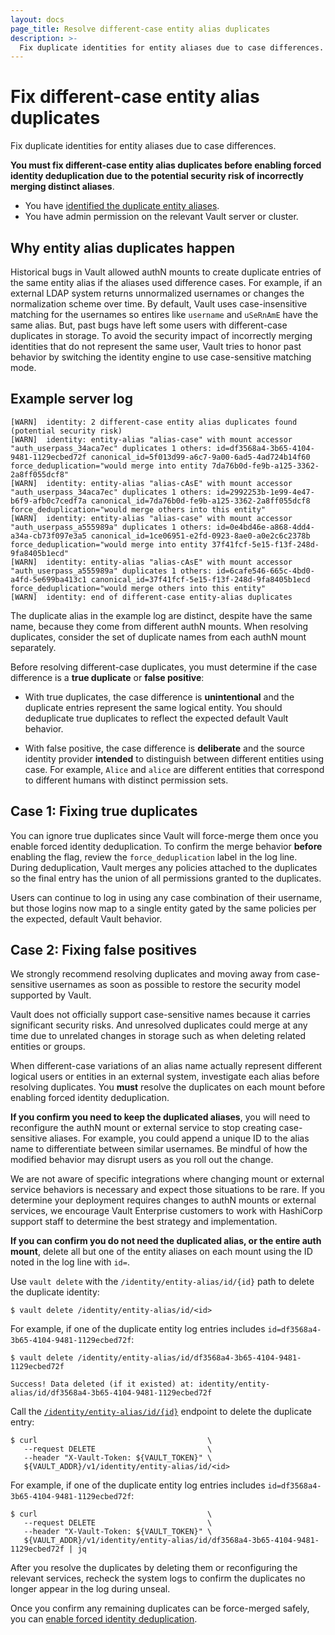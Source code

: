 ```yaml
---
layout: docs
page_title: Resolve different-case entity alias duplicates
description: >-
  Fix duplicate identities for entity aliases due to case differences.
---
```


# Fix different-case entity alias duplicates

Fix duplicate identities for entity aliases due to case differences.

**You must fix different-case entity alias duplicates before enabling forced
identity deduplication due to the potential security risk of incorrectly merging
distinct aliases**.


<Tip title="Assumptions">

- You have [identified the duplicate entity aliases](/vault/docs/upgrading/identity-deduplication). 
- You have admin permission on the relevant Vault server or cluster.

</Tip>


## Why entity alias duplicates happen

Historical bugs in Vault allowed authN mounts to create duplicate entries of the
same entity alias if the aliases used difference cases. For example, if an
external LDAP system returns unnormalized usernames or changes the normalization
scheme over time. By default, Vault uses case-insensitive matching for the
usernames so entires like `username` and `uSeRnAmE` have the same alias. But,
past bugs have left some users with different-case duplicates in storage. To
avoid the security impact of incorrectly merging identities that do not
represent the same user, Vault tries to honor past behavior by switching the
identity engine to use case-sensitive matching mode.


## Example server log

```text
[WARN]  identity: 2 different-case entity alias duplicates found (potential security risk)
[WARN]  identity: entity-alias "alias-case" with mount accessor "auth_userpass_34aca7ec" duplicates 1 others: id=df3568a4-3b65-4104-9481-1129ecbed72f canonical_id=5f013d99-a6c7-9a00-6ad5-4ad724b14f60 force_deduplication="would merge into entity 7da76b0d-fe9b-a125-3362-2a8ff055dcf8"
[WARN]  identity: entity-alias "alias-cAsE" with mount accessor "auth_userpass_34aca7ec" duplicates 1 others: id=2992253b-1e99-4e47-b6f9-afb0c7cedf7a canonical_id=7da76b0d-fe9b-a125-3362-2a8ff055dcf8 force_deduplication="would merge others into this entity"
[WARN]  identity: entity-alias "alias-case" with mount accessor "auth_userpass_a555989a" duplicates 1 others: id=0e4bd46e-a868-4dd4-a34a-cb73f097e3a5 canonical_id=1ce06951-e2fd-0923-8ae0-a0e2c6c2378b force_deduplication="would merge into entity 37f41fcf-5e15-f13f-248d-9fa8405b1ecd"
[WARN]  identity: entity-alias "alias-cAsE" with mount accessor "auth_userpass_a555989a" duplicates 1 others: id=6cafe546-665c-4bd0-a4fd-5e699ba413c1 canonical_id=37f41fcf-5e15-f13f-248d-9fa8405b1ecd force_deduplication="would merge others into this entity"
[WARN]  identity: end of different-case entity-alias duplicates
```

The duplicate alias in the example log are distinct, despite have the same name,
because they come from different authN mounts. When resolving duplicates,
consider the set of duplicate names from each authN mount separately.

Before resolving different-case duplicates, you must determine if the case
difference is a **true duplicate** or **false positive**:

- With true duplicates, the case difference is **unintentional** and the
  duplicate entries represent the same logical entity. You should deduplicate
  true duplicates to reflect the expected default Vault behavior.

- With false positive, the case difference is **deliberate** and the source
  identity provider **intended** to distinguish between different entities
  using case. For example, `Alice` and `alice` are different entities that
  correspond to different humans with distinct permission sets.


## Case 1: Fixing true duplicates

You can ignore true duplicates since Vault will force-merge them once you enable
forced identity deduplication. To confirm the merge behavior **before** enabling
the flag, review the `force_deduplication` label in the log line. During
deduplication, Vault merges any policies attached to the duplicates so the final
entry has the union of all permissions granted to the duplicates.

Users can continue to log in using any case combination of their username, but
those logins now map to a single entity gated by the same policies per the
expected, default Vault behavior.


## Case 2: Fixing false positives

<Warning>

We strongly recommend resolving duplicates and moving away from case-sensitive
usernames as soon as possible to restore the security model supported by Vault.

Vault does not officially support case-sensitive names because it carries
significant security risks. And unresolved duplicates could merge at any time
due to unrelated changes in storage such as when deleting related entities or
groups.

</Warning>

When different-case variations of an alias name actually represent different
logical users or entities in an external system, investigate each alias before
resolving duplicates. You **must** resolve the duplicates on each mount before
enabling forced identity deduplication.

**If you confirm you need to keep the duplicated aliases**, you will need to
reconfigure the authN mount or external service to stop creating case-sensitive
aliases. For example, you could append a unique ID to the alias name to
differentiate between similar usernames. Be mindful of how the modified behavior
may disrupt users as you roll out the change.

<Note>

We are not aware of specific integrations where changing mount or external
service behaviors is necessary and expect those situations to be rare. If you
determine your deployment requires changes to authN mounts or external services,
we encourage Vault Enterprise customers to work with HashiCorp support staff to
determine the best strategy and implementation.

</Note>

**If you can confirm you do not need the duplicated alias, or the entire auth
mount**, delete all but one of the entity aliases on each mount using the ID
noted in the log line with `id=`.

<Tabs>

<Tab heading="CLI" group="cli">

Use `vault delete` with the `/identity/entity-alias/id/{id}` path to delete the
duplicate identity:

```shell-session
$ vault delete /identity/entity-alias/id/<id>
```

For example, if one of the duplicate entity log entries includes
`id=df3568a4-3b65-4104-9481-1129ecbed72f`:

<CodeBlockConfig hideClipboard="true">

```shell-session
$ vault delete /identity/entity-alias/id/df3568a4-3b65-4104-9481-1129ecbed72f

Success! Data deleted (if it existed) at: identity/entity-alias/id/df3568a4-3b65-4104-9481-1129ecbed72f
```

</CodeBlockConfig>

</Tab>

<Tab heading="API" group="api">

Call the [`/identity/entity-alias/id/{id}`](/vault/api-docs/secret/identity/entity-alias#delete-entity-alias-by-id)
endpoint to delete the duplicate entry:

```shell-session
$ curl                                      \
   --request DELETE                         \
   --header "X-Vault-Token: ${VAULT_TOKEN}" \
   ${VAULT_ADDR}/v1/identity/entity-alias/id/<id>
```

For example, if one of the duplicate entity log entries includes
`id=df3568a4-3b65-4104-9481-1129ecbed72f`:

<CodeBlockConfig hideClipboard="true">

```shell-session
$ curl                                      \
   --request DELETE                         \
   --header "X-Vault-Token: ${VAULT_TOKEN}" \
   ${VAULT_ADDR}/v1/identity/entity-alias/id/df3568a4-3b65-4104-9481-1129ecbed72f | jq
```

</CodeBlockConfig>

</Tab>

</Tabs>


After you resolve the duplicates by deleting them or reconfiguring the relevant
services, recheck the system logs to confirm the duplicates no longer appear in
the log during unseal.

Once you confirm any remaining duplicates can be force-merged safely, you can
[enable forced identity deduplication](/vault/docs/upgrading/deduplication#dedupe-flag).
